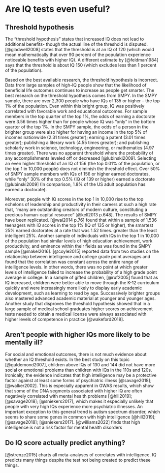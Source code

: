 # Are IQ tests even useful?

## Threshold hypothesis

The “threshold hypothesis” states that increased IQ does not lead to additional benefits- though the actual line of the threshold is disputed. [@gladwell2008] states that the threshold is at an IQ of 120 (which would mean mathematically that over 90 percent of the population experience noticeable benefits with higher IQ). A different estimate by [@feldman1984] says that the threshold is about IQ 150 (which excludes less than 1 percent of the population). 

Based on the best available research, the threshold hypothesis is incorrect. Data from large samples of high-IQ people show that the likelihood of beneficial life outcomes continues to increase as people get smarter. The best research on the threshold hypothesis comes from SMPY. In the SMPY sample, there are over 2,300 people who have IQs of 135 or higher – the top 1% of the population. Even within this bright group, IQ was positively correlated with favorable work and educational outcomes. For sample members in the top quarter of the top 1%, the odds of earning a doctorate were 3.56 times higher than for people whose IQ was “only” in the bottom quarter of the top 1%. In the SMPY sample, the odds of a person in the brighter group were also higher for having an income in the top 5% of incomes nationwide (2.31 times greater); earning a patent (3.01 times greater); publishing a literary work (4.55 times greater); and publishing scholarly work in science, technology, engineering, or mathematics (4.97 times greater). There was no apparent threshold where the probability of any accomplishments leveled off or decreased [@lubinski2009]. Selecting an even higher threshold of an IQ of 156 (the top 0.01% of the population, or the top 1 in 10,000 people) does not diminish the threshold effect. Over 50% of SMPY sample members with IQs of 156 or higher earned doctorates, while “only” 30% of the top 0.5% (IQ of 139 or higher) earned a doctorate [@lubinski2009] (In comparison, 1.8% of the US adult population has earned a doctorate).

Moreover, people with IQ scores in the top 1 in 10,000 rise to the top echelons of leadership and productivity in their careers at such a high rate that, “many are outstanding creators of modern culture, constituting a precious human-capital resource” [@kell2013 p.648]. The results of SMPY have been replicated. [@wai2014 p.76] found that within a sample of 1,536 teenagers with IQ scores in the top 1% (IQ of 135 or higher), the smartest 25% earned doctorates at a rate that  was 1.52 times. greater than the least intelligent 25%. Another sample of individuals with IQs in the top 1 in 10,000 of the population had similar levels of high education achievement, work productivity, and eminence within their fields as was found in the SMPY sample [@makel2016]. [@coyle2015] reported data from two studies on the relationship between intelligence and college grade point averages and found that the correlation was constant across the entire range of intelligence levels. In other words, there was no point at which greater levels of intelligence failed to increase the probability of a high grade point average in college. In a sample of gifted children, [@ruf2005] found that as IQ increased, children were better able to move through the K-12 curriculum quickly and were increasingly more likely to display early academic development, such as learning to read by age. Successively brighter groups also mastered advanced academic material at younger and younger ages. Another study that disproves the threshold hypothesis showed that in a large sample of medical school graduates higher scores on achievement tests needed to obtain a medical license were always associated with higher levels of competence in practice [@wakeford2018].

## Aren't people with higher IQs more likely to be mentally ill?

For social and emotional outcomes, there is not much evidence about whether an IQ threshold exists. In the best study on this topic [@guldemond2007], children above IQs of 130 and 144 did not have more social or emotional problems than children with IQs in the 110s and 120s. Ironically, the evidence indicates that high intelligence may be a protective factor against at least some forms of psychiatric illness [@savage2018]; [@walker2002]. This is especially apparent in GWAS results, which show that some of the DNA segments associated with higher IQ are often negatively correlated with mental health problems [@hill2019]; [@savage2018]; [@sniekers2017], which makes it especially unlikely that people with very high IQs experience more psychiatric illnesses. An important exception to this general trend is autism spectrum disorder, which seems to share some genes in common with high intelligence [@hill2019]; [@savage2018]; [@sniekers2017]. [@williams2022] finds that high intelligence is not a risk factor for mental health disorders

## Do IQ score actually predict anything?

[@strenze2015] charts all meta-analyses of correlates with intelligence. IQ predicts many things despite the test not being created to predict these things. 
